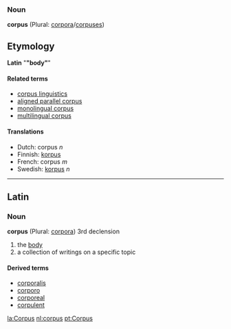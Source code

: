 ===Noun===
'''corpus''' (Plural: [[corpora]]/[[corpuses]])

=='''Etymology'''==
'''Latin''' "'''"body"'''"


====Related terms====
*[[corpus linguistics]]
*[[aligned parallel corpus]]
*[[monolingual corpus]]
*[[multilingual corpus]]

====Translations====
*Dutch: corpus ''n''
*Finnish: [[korpus]]
*French: corpus ''m''
*Swedish: [[korpus]] ''n''

----

==Latin==
===Noun===
'''corpus''' (Plural: [[corpora]]) 3rd declension

#the [[body]]
#a collection of writings on a specific topic

====Derived terms====
*[[corporalis]]
*[[corporo]]
*[[corporeal]]
*[[corpulent]]

[[la:Corpus]]
[[nl:corpus]]
[[pt:Corpus]]